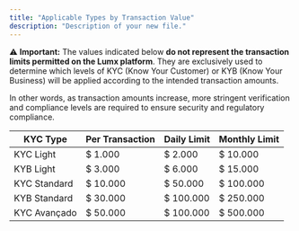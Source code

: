 ```yaml
---
title: "Applicable Types by Transaction Value"
description: "Description of your new file."
---
```


⚠️ **Important:** The values indicated below **do not represent the transaction limits permitted on the Lumx platform**. They are exclusively used to determine which levels of KYC (Know Your Customer) or KYB (Know Your Business) will be applied according to the intended transaction amounts.

In other words, as transaction amounts increase, more stringent verification and compliance levels are required to ensure security and regulatory compliance.

| KYC Type     | Per Transaction | Daily Limit | Monthly Limit |
| ------------ | --------------- | ----------- | ------------- |
| KYC Light    | $ 1.000         | $ 2.000     | $ 10.000      |
| KYB Light    | $ 3.000         | $ 6.000     | $ 15.000      |
| KYC Standard | $ 10.000        | $ 50.000    | $ 100.000     |
| KYB Standard | $ 30.000        | $ 100.000   | $ 250.000     |
| KYC Avançado | $ 50.000        | $ 100.000   | $ 500.000     |